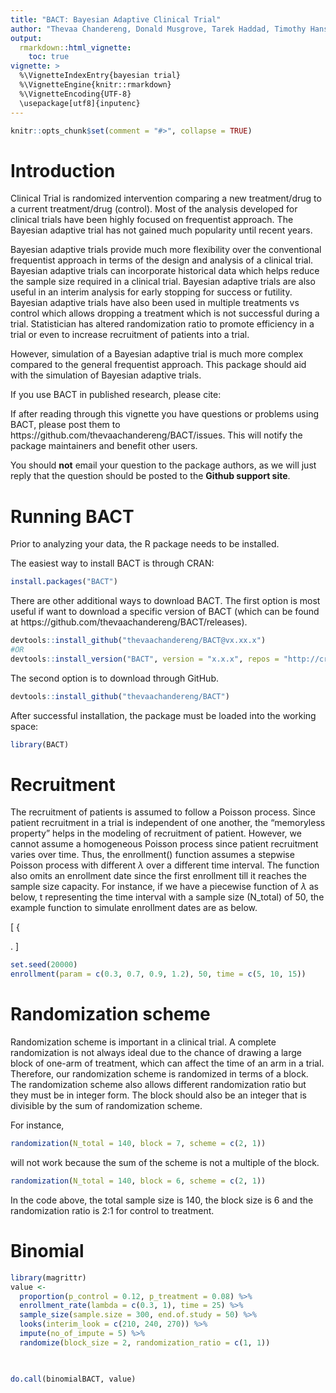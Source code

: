 ```yaml
---
title: "BACT: Bayesian Adaptive Clinical Trial"
author: "Thevaa Chandereng, Donald Musgrove, Tarek Haddad, Timothy Hanson, Theodore Lystig"
output: 
  rmarkdown::html_vignette:
    toc: true
vignette: >
  %\VignetteIndexEntry{bayesian trial}
  %\VignetteEngine{knitr::rmarkdown}
  %\VignetteEncoding{UTF-8}
  \usepackage[utf8]{inputenc}
---
```




```r
knitr::opts_chunk$set(comment = "#>", collapse = TRUE)
```


# Introduction


Clinical Trial is randomized intervention comparing a new treatment/drug to a current treatment/drug (control). 
Most of the analysis developed for clinical trials have been highly focused on frequentist approach. 
The Bayesian adaptive trial has not gained much popularity until recent years. 

Bayesian adaptive trials provide much more flexibility over the conventional frequentist approach in terms of the design and analysis of a clinical trial.
Bayesian adaptive trials can incorporate historical data which helps reduce the sample size required in a clinical trial. 
Bayesian adaptive trials are also useful in an interim analysis for early stopping for success or futility. 
Bayesian adaptive trials have also been used in multiple treatments vs control which allows dropping a treatment which is not successful during a trial. 
Statistician has altered randomization ratio to promote efficiency in a trial or even to increase recruitment of patients into a trial. 

However, simulation of a Bayesian adaptive trial is much more complex compared to the general frequentist approach. 
This package should aid with the simulation of Bayesian adaptive trials. 


If you use BACT in published research, please cite:



If after reading through this vignette you have questions or problems
using BACT, please post them to https://github.com/thevaachandereng/BACT/issues.
This will notify the package maintainers and benefit other users.


You should **not** email your question to the package authors, as we will
just reply that the question should be posted to the
**Github support site**.



# Running BACT

Prior to analyzing your data, the R package needs to be installed.

The easiest way to install BACT is through CRAN:
```r
install.packages("BACT")
```


There are other additional ways to download BACT.
The first option is most useful if want to download a specific version of BACT
(which can be found at https://github.com/thevaachandereng/BACT/releases).
```r
devtools::install_github("thevaachandereng/BACT@vx.xx.x")
#OR 
devtools::install_version("BACT", version = "x.x.x", repos = "http://cran.us.r-project.org")
```


The second option is to download through GitHub. 

```r
devtools::install_github("thevaachandereng/BACT")
```


After successful installation, the package must be loaded into the working space:

```r
library(BACT)
```



# Recruitment

The recruitment of patients is assumed to follow a Poisson process.
Since patient recruitment in a trial is independent of one another, the "memoryless property" helps in the modeling of recruitment of patient. 
However, we cannot assume a homogeneous Poisson process since patient recruitment varies over time. 
Thus, the enrollment() function assumes a stepwise Poisson process with different $\lambda$ over a different time interval. 
The function also omits an enrollment date since the first enrollment till it reaches the sample size capacity. 
For instance, if we have a piecewise function of $\lambda$ as below, t representing the time interval with a sample size (N_total) of 50, the example function to simulate enrollment dates are as below.  



\[  \lambda  \left\{
\begin{array}{ll}
      0.3 & t \in [0, 5) \\
      0.7 & t \in [5, 10) \\
      0.9 & t \in [10, 15) \\
      1.2 & t \in [15, \infty) \\
\end{array} 
\right. \]


```r
set.seed(20000)
enrollment(param = c(0.3, 0.7, 0.9, 1.2), 50, time = c(5, 10, 15))
```


# Randomization scheme

Randomization scheme is important in a clinical trial. A complete randomization is not always ideal due to the chance of drawing a large block of one-arm of treatment, which can affect the time of an arm in a trial. Therefore, our randomization scheme is randomized in terms of a block. The randomization scheme also allows different randomization ratio but they must be in integer form. The block should also be an integer that is divisible by the sum of randomization scheme. 

For instance, 
```r
randomization(N_total = 140, block = 7, scheme = c(2, 1))
```

will not work because the sum of the scheme is not a multiple of the block. 

```r
randomization(N_total = 140, block = 6, scheme = c(2, 1))
```

In the code above, the total sample size is 140, the block size is 6 and the randomization ratio is 2:1 for control to treatment. 


# Binomial 
```r
library(magrittr)
value <- 
  proportion(p_control = 0.12, p_treatment = 0.08) %>%
  enrollment_rate(lambda = c(0.3, 1), time = 25) %>%
  sample_size(sample.size = 300, end.of.study = 50) %>%
  looks(interim_look = c(210, 240, 270)) %>%
  impute(no_of_impute = 5) %>%
  randomize(block_size = 2, randomization_ratio = c(1, 1))
  


do.call(binomialBACT, value)
```








